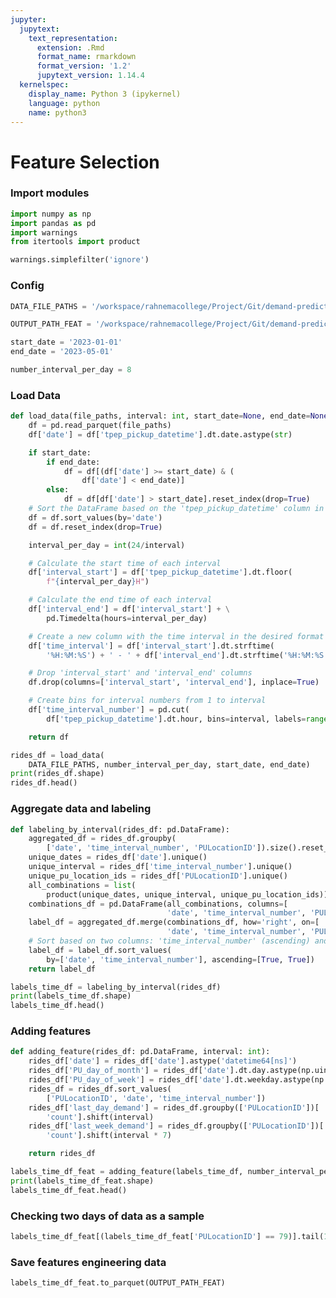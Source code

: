 ```yaml
---
jupyter:
  jupytext:
    text_representation:
      extension: .Rmd
      format_name: rmarkdown
      format_version: '1.2'
      jupytext_version: 1.14.4
  kernelspec:
    display_name: Python 3 (ipykernel)
    language: python
    name: python3
---
```


<!-- #region id="XetvxEdeP_9R" -->
# Feature Selection
<!-- #endregion -->

### Import modules

```python
import numpy as np
import pandas as pd
import warnings
from itertools import product

warnings.simplefilter('ignore')
```

### Config

```python
DATA_FILE_PATHS = '/workspace/rahnemacollege/Project/Git/demand-prediction/data/input/'

OUTPUT_PATH_FEAT = '/workspace/rahnemacollege/Project/Git/demand-prediction/data/label/feat_p2.parquet'

start_date = '2023-01-01'
end_date = '2023-05-01'

number_interval_per_day = 8
```

<!-- #region id="rluQ2Egj6oBm" -->
### Load Data
<!-- #endregion -->

```python
def load_data(file_paths, interval: int, start_date=None, end_date=None):
    df = pd.read_parquet(file_paths)
    df['date'] = df['tpep_pickup_datetime'].dt.date.astype(str)

    if start_date:
        if end_date:
            df = df[(df['date'] >= start_date) & (
                df['date'] < end_date)]
        else:
            df = df[df['date'] > start_date].reset_index(drop=True)
    # Sort the DataFrame based on the 'tpep_pickup_datetime' column in ascending order
    df = df.sort_values(by='date')
    df = df.reset_index(drop=True)

    interval_per_day = int(24/interval)

    # Calculate the start time of each interval
    df['interval_start'] = df['tpep_pickup_datetime'].dt.floor(
        f"{interval_per_day}H")

    # Calculate the end time of each interval
    df['interval_end'] = df['interval_start'] + \
        pd.Timedelta(hours=interval_per_day)

    # Create a new column with the time interval in the desired format
    df['time_interval'] = df['interval_start'].dt.strftime(
        '%H:%M:%S') + ' - ' + df['interval_end'].dt.strftime('%H:%M:%S')

    # Drop 'interval_start' and 'interval_end' columns
    df.drop(columns=['interval_start', 'interval_end'], inplace=True)

    # Create bins for interval numbers from 1 to interval
    df['time_interval_number'] = pd.cut(
        df['tpep_pickup_datetime'].dt.hour, bins=interval, labels=range(1, interval + 1), right=False)

    return df
```

```python
rides_df = load_data(
    DATA_FILE_PATHS, number_interval_per_day, start_date, end_date)
print(rides_df.shape)
rides_df.head()
```

### Aggregate data and labeling

```python
def labeling_by_interval(rides_df: pd.DataFrame):
    aggregated_df = rides_df.groupby(
        ['date', 'time_interval_number', 'PULocationID']).size().reset_index(name='count')
    unique_dates = rides_df['date'].unique()
    unique_interval = rides_df['time_interval_number'].unique()
    unique_pu_location_ids = rides_df['PULocationID'].unique()
    all_combinations = list(
        product(unique_dates, unique_interval, unique_pu_location_ids))
    combinations_df = pd.DataFrame(all_combinations, columns=[
                                   'date', 'time_interval_number', 'PULocationID'])
    label_df = aggregated_df.merge(combinations_df, how='right', on=[
                                   'date', 'time_interval_number', 'PULocationID']).fillna(0)
    # Sort based on two columns: 'time_interval_number' (ascending) and 'date' (ascending)
    label_df = label_df.sort_values(
        by=['date', 'time_interval_number'], ascending=[True, True])
    return label_df
```

```python
labels_time_df = labeling_by_interval(rides_df)
print(labels_time_df.shape)
labels_time_df.head()
```

### Adding features

```python
def adding_feature(rides_df: pd.DataFrame, interval: int):
    rides_df['date'] = rides_df['date'].astype('datetime64[ns]')
    rides_df['PU_day_of_month'] = rides_df['date'].dt.day.astype(np.uint8)
    rides_df['PU_day_of_week'] = rides_df['date'].dt.weekday.astype(np.uint8)
    rides_df = rides_df.sort_values(
        ['PULocationID', 'date', 'time_interval_number'])
    rides_df['last_day_demand'] = rides_df.groupby(['PULocationID'])[
        'count'].shift(interval)
    rides_df['last_week_demand'] = rides_df.groupby(['PULocationID'])[
        'count'].shift(interval * 7)

    return rides_df
```

```python
labels_time_df_feat = adding_feature(labels_time_df, number_interval_per_day)
print(labels_time_df_feat.shape)
labels_time_df_feat.head()
```

### Checking two days of data as a sample

```python
labels_time_df_feat[(labels_time_df_feat['PULocationID'] == 79)].tail(16)
```

### Save features engineering  data

```python
labels_time_df_feat.to_parquet(OUTPUT_PATH_FEAT)
```

